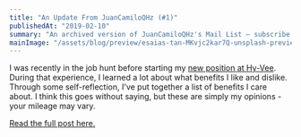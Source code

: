 ```yaml
---
title: "An Update From JuanCamiloQHz (#1)"
publishedAt: "2019-02-10"
summary: "An archived version of JuanCamiloQHz's Mail List – subscribe to get early access."
mainImage: "/assets/blog/preview/esaias-tan-MKvjc2kar7Q-unsplash-preview.jpg"
---
```


I was recently in the job hunt before starting my [new position at Hy-Vee](/blog/joining-hy-vee).
During that experience, I learned a lot about what benefits I like and dislike.
Through some self-reflection, I've put together a list of benefits I care about.
I think this goes without saying, but these are simply my opinions - your mileage may vary.

[Read the full post here.](/blog/benefits-i-care-about-in-2019)
